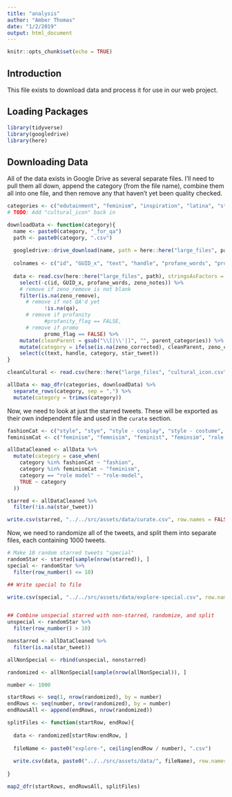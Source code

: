 ```yaml
---
title: "analysis"
author: "Amber Thomas"
date: "1/2/2019"
output: html_document
---
```


```r
knitr::opts_chunk$set(echo = TRUE)
```

## Introduction

This file exists to download data and process it for use in our web project. 

## Loading Packages

```r
library(tidyverse)
library(googledrive)
library(here)
```

## Downloading Data

All of the data exists in Google Drive as several separate files. I'll need to pull them all down, append the category (from the file name), combine them all into one file, and then remove any that haven't yet been quality checked. 

```r
categories <- c("edutainment", "feminism", "inspiration", "latina", "style", "travel")
# TODO: Add "cultural_icon" back in
```

```r
downloadData <- function(category){
  name <- paste0(category, "_for_qa")
  path <- paste0(category, ".csv")
  
  googledrive::drive_download(name, path = here::here("large_files", path), type = "csv", overwrite = TRUE)
  
  colnames <- c("id", "GUID_x", "text", "handle", "profane_words", "profanity_flag", "promo_flag", "categories", "primary_category", "parent_categories", "zeno_notes", "zeno_remove", "zeno_corrected", "star_tweet", "qa")
  
  data <- read.csv(here::here("large_files", path), stringsAsFactors = FALSE, header = TRUE, col.names = colnames, na.strings = c("", " ")) %>%
    select(-c(id, GUID_x, profane_words, zeno_notes)) %>%
    # remove if zeno_remove is not blank
    filter(is.na(zeno_remove),
      # remove if not QA'd yet
            !is.na(qa),
      # remove if profanity
            #profanity_flag == FALSE,
      # remove if promo
            promo_flag == FALSE) %>%
    mutate(cleanParent = gsub("\\[|\\'|]", "", parent_categories)) %>% 
    mutate(category = ifelse(is.na(zeno_corrected), cleanParent, zeno_corrected)) %>% 
    select(c(text, handle, category, star_tweet))
}
```

```r
cleanCultural <- read.csv(here::here("large_files", "cultural_icon.csv")
```


```r
allData <- map_dfr(categories, downloadData) %>% 
  separate_rows(category, sep = ",") %>% 
  mutate(category = trimws(category))
```


Now, we need to look at just the starred tweets. These will be exported as their own independent file and used in the `curate` section. 

```r
fashionCat <- c("style", "stye", "style - cosplay", "style - costume", "fashion", "cosplay", "halloween", "cultural style")
feminismCat <- c("feminism", "femnisim", "feminist", "feminsim", "role model")

allDataCleaned <- allData %>% 
  mutate(category = case_when(
    category %in% fashionCat ~ "fashion",
    category %in% feminismCat ~ "feminism",
    category == "role model" ~ "role-model", 
    TRUE ~ category
  ))

starred <- allDataCleaned %>% 
  filter(!is.na(star_tweet))

write.csv(starred, "../../src/assets/data/curate.csv", row.names = FALSE, na = "")
```

Now, we need to randomize all of the tweets, and split them into separate files, each containing 1000 tweets. 

```r
# Make 10 random starred tweets "special"
randomStar <- starred[sample(nrow(starred)), ]
special <- randomStar %>% 
  filter(row_number() <= 10)

## Write special to file

write.csv(special, "../../src/assets/data/explore-special.csv", row.names = FALSE, na = "")


## Combine unspecial starred with non-starred, randomize, and split
unspecial <- randomStar %>% 
  filter(row_number() > 10)

nonstarred <- allDataCleaned %>% 
  filter(is.na(star_tweet))

allNonSpecial <- rbind(unspecial, nonstarred)

randomized <- allNonSpecial[sample(nrow(allNonSpecial)), ]
```

```r
number <- 1000

startRows <- seq(1, nrow(randomized), by = number) 
endRows <- seq(number, nrow(randomized), by = number)
endRowsAll <- append(endRows, nrow(randomized))

splitFiles <- function(startRow, endRow){
  
  data <- randomized[startRow:endRow, ]
  
  fileName <- paste0("explore-", ceiling(endRow / number), ".csv")
  
  write.csv(data, paste0("../../src/assets/data/", fileName), row.names = FALSE, na = "")
  
}

map2_dfr(startRows, endRowsAll, splitFiles)
```



